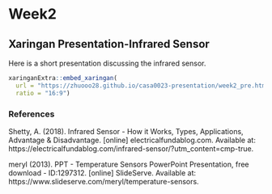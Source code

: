 # Week2

## Xaringan Presentation-Infrared Sensor

Here is a short presentation discussing the infrared sensor.

```r
xaringanExtra::embed_xaringan(
  url = "https://zhuooo28.github.io/casa0023-presentation/week2_pre.html#1",
  ratio = "16:9")

```

### References

Shetty, A. (2018). Infrared Sensor - How it Works, Types, Applications, Advantage & Disadvantage. \[online\] electricalfundablog.com. Available at: https://electricalfundablog.com/infrared-sensor/?utm_content=cmp-true.

meryl (2013). PPT - Temperature Sensors PowerPoint Presentation, free download - ID:1297312. \[online\] SlideServe. Available at: https://www.slideserve.com/meryl/temperature-sensors.
